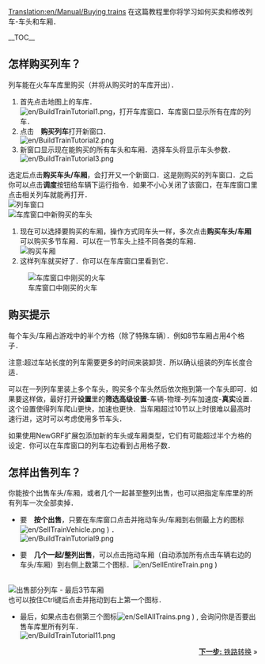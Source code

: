[[Translation:en/Manual/Buying trains]]
{{zh/教程}}
在这篇教程里你将学习如何买卖和修改列车-车头和车厢．

__TOC__ 
==怎样购买列车？==
列车能在火车车库里购买（并将从购买时的车库开出）．
#首先点击地图上的车库．<br/>[[File:en/BuildTrainTutorial1.png|none|frame]]，打开车库窗口．车库窗口显示所有在库的列车．
#点击　'''购买列车'''打开新窗口．<br/>[[File:en/BuildTrainTutorial2.png|none|frame]]
#新窗口显示现在能购买的所有车头和车厢．选择车头将显示车头参数．[[File:en/BuildTrainTutorial3.png|none|frame]]<br/>
选定后点击'''购买车头/车厢'''，会打开又一个新窗口．这是刚购买的列车窗口．之后你可以点击'''调度'''按钮给车辆下运行指令．如果不小心关闭了该窗口，在车库窗口里点击相关列车就能再打开．<br/>
[[File:en/BuildTrainTutorial5.png|none|frame|列车窗口]]
<br/>[[File:en/BuildTrainTutorial4.png|none|frame|车库窗口中新购买的车头]]
#现在可以选择要购买的车厢，操作方式同车头一样，多次点击'''购买车头/车厢'''可以购买多节车厢．可以在一节车头上挂不同各类的车厢．<br/>[[File:en/BuildTrainTutorial6.png|none|frame|购买车厢]]
#这样列车就买好了．你可以在车库窗口里看到它．<br/>
[[File:en/BuildTrainTutorial7.png|none|frame|车库窗口中刚买的火车]]

==购买提示==
每个车头/车厢占游戏中的半个方格（除了特殊车辆）．例如8节车厢占用4个格子．

注意:超过车站长度的列车需要更多的时间来装卸货．所以确认组装的列车长度合适．

可以在一列列车里装上多个车头，购买多个车头然后依次拖到第一个车头即可．如果要这样做，最好打开'''设置'''里的'''筛选高级设置'''-车辆-物理-列车加速度-'''真实'''设置．这个设置使得列车爬山更快，加速也更快．当车厢超过10节以上时很难以最高时速行进，这时可以考虑使用多节车头．

如果使用NewGRF扩展包添加新的车头或车厢类型，它们有可能超过半个方格的设定．你可以在车库窗口的列车右边看到占用格子数．

==怎样出售列车？==
你能按个出售车头/车厢，或者几个一起甚至整列出售，也可以把指定车库里的所有列车一次全部卖掉．

*要　'''按个出售'''，只要在车库窗口点击并拖动车头/车厢到右侧最上方的图标[[File:en/SellTrainVehicle.png]] ) ．<br/>[[File:en/BuildTrainTutorial9.png|none|frame]]

*要　'''几个一起/整列出售'''，可以点击拖动车厢（自动添加所有点击车辆右边的车头/车厢）到右侧上数第二个图标．[[File:en/SellEntireTrain.png]] ) 
<br/>[[File:en/BuildTrainTutorial10.png|none|frame|出售部分列车 - 最后3节车厢]]
<br/>也可以按住Ctrl键后点击并拖动到右上第一个图标．

*最后，如果点击右侧第三个图标[[File:en/SellAllTrains.png]] ) , 会询问你是否要出售车库里所有列车．<br/>[[File:en/BuildTrainTutorial11.png|none|frame]]

<span style="float: right">[[zh/Manual/教程/铁路转换|'''下一步:''' 铁路转换]] &raquo;</span>